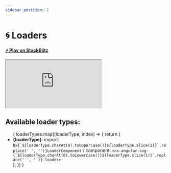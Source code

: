 ```yaml
---
sidebar_position: 2
---
```


# 🌀 Loaders

**[⚡️ Play on StackBlitz](https://stackblitz.com/edit/nx-angular-svg-loaders-demo)**

<iframe src="https://stackblitz.com/edit/nx-angular-svg-loaders-demo?embed=1&file=src/main.ts&hideExplorer=1&hideNavigation=1&view=preview" style={
  {
    width: '100%',
    height: '500px',
    border: '0',
    borderRadius: '4px',
    border: '1px solid rgba(0,0,0,.125)',
    overflow: 'hidden'
  }
}></iframe>


## Available loader types:

<ul>
  {
    loaderTypes.map((loaderType, index) => {
      return (
        <li key={index}>
          <b>{loaderType}</b>:
          import: <code>Nx{`${loaderType.charAt(0).toUpperCase()}${loaderType.slice(1)}`.replace(' ', '')}LoaderComponent</code> /
          component: <code>&lt;nx-angular-svg-{`${loaderType.charAt(0).toLowerCase()}${loaderType.slice(1)}`.replace(' ', '')}-loader&gt;</code>
        </li>
      );
    })
  }
</ul>

